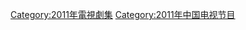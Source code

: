 {{Catnav|頁面分類|...|电视节目|电视剧|每年電視影集|2011年電視影集}}
{{Catnav|頁面分類|...|电视节目|电视剧|各國電視劇|中国电视剧|每年中國電視劇集}}

{{cat year nav
| year = 2011
| cat = 中國電視劇集 
| sortkey = 中國電視劇集
| article = 中國電視劇
| in = 
}}

[[Category:2011年電視劇集|Category:2011年電視劇集]]
[[Category:2011年中国电视节目|Category:2011年中国电视节目]]